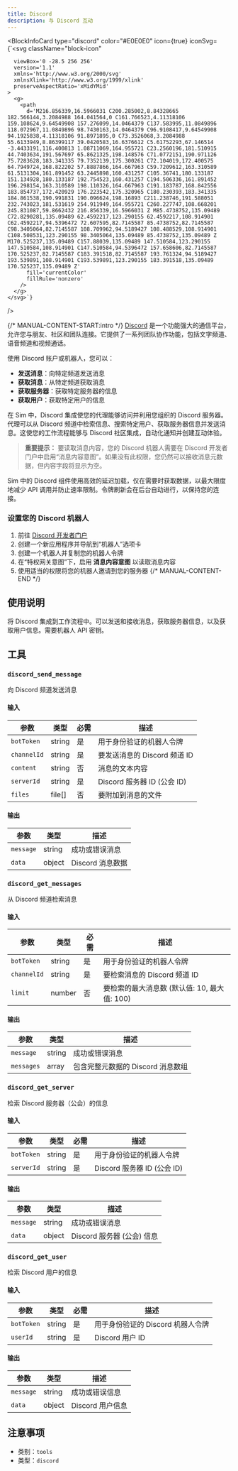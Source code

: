 ```yaml
---
title: Discord
description: 与 Discord 互动
---
```



<BlockInfoCard 
  type="discord"
  color="#E0E0E0"
  icon={true}
  iconSvg={`<svg className="block-icon"
      
      
      
      viewBox='0 -28.5 256 256'
      version='1.1'
      xmlns='http://www.w3.org/2000/svg'
      xmlnsXlink='http://www.w3.org/1999/xlink'
      preserveAspectRatio='xMidYMid'
    >
      <g>
        <path
          d='M216.856339,16.5966031 C200.285002,8.84328665 182.566144,3.2084988 164.041564,0 C161.766523,4.11318106 159.108624,9.64549908 157.276099,14.0464379 C137.583995,11.0849896 118.072967,11.0849896 98.7430163,14.0464379 C96.9108417,9.64549908 94.1925838,4.11318106 91.8971895,0 C73.3526068,3.2084988 55.6133949,8.86399117 39.0420583,16.6376612 C5.61752293,67.146514 -3.4433191,116.400813 1.08711069,164.955721 C23.2560196,181.510915 44.7403634,191.567697 65.8621325,198.148576 C71.0772151,190.971126 75.7283628,183.341335 79.7352139,175.300261 C72.104019,172.400575 64.7949724,168.822202 57.8887866,164.667963 C59.7209612,163.310589 61.5131304,161.891452 63.2445898,160.431257 C105.36741,180.133187 151.134928,180.133187 192.754523,160.431257 C194.506336,161.891452 196.298154,163.310589 198.110326,164.667963 C191.183787,168.842556 183.854737,172.420929 176.223542,175.320965 C180.230393,183.341335 184.861538,190.991831 190.096624,198.16893 C211.238746,191.588051 232.743023,181.531619 254.911949,164.955721 C260.227747,108.668201 245.831087,59.8662432 216.856339,16.5966031 Z M85.4738752,135.09489 C72.8290281,135.09489 62.4592217,123.290155 62.4592217,108.914901 C62.4592217,94.5396472 72.607595,82.7145587 85.4738752,82.7145587 C98.3405064,82.7145587 108.709962,94.5189427 108.488529,108.914901 C108.508531,123.290155 98.3405064,135.09489 85.4738752,135.09489 Z M170.525237,135.09489 C157.88039,135.09489 147.510584,123.290155 147.510584,108.914901 C147.510584,94.5396472 157.658606,82.7145587 170.525237,82.7145587 C183.391518,82.7145587 193.761324,94.5189427 193.539891,108.914901 C193.539891,123.290155 183.391518,135.09489 170.525237,135.09489 Z'
          fill='currentColor'
          fillRule='nonzero'
        />
      </g>
    </svg>`}
/>

{/* MANUAL-CONTENT-START:intro */}
[Discord](https://discord.com) 是一个功能强大的通信平台，允许您与朋友、社区和团队连接。它提供了一系列团队协作功能，包括文字频道、语音频道和视频通话。

使用 Discord 账户或机器人，您可以：

- **发送消息**：向特定频道发送消息
- **获取消息**：从特定频道获取消息
- **获取服务器**：获取特定服务器的信息
- **获取用户**：获取特定用户的信息

在 Sim 中，Discord 集成使您的代理能够访问并利用您组织的 Discord 服务器。代理可以从 Discord 频道中检索信息、搜索特定用户、获取服务器信息并发送消息。这使您的工作流程能够与 Discord 社区集成，自动化通知并创建互动体验。

> **重要提示：** 要读取消息内容，您的 Discord 机器人需要在 Discord 开发者门户中启用“消息内容意图”。如果没有此权限，您仍然可以接收消息元数据，但内容字段将显示为空。

Sim 中的 Discord 组件使用高效的延迟加载，仅在需要时获取数据，以最大限度地减少 API 调用并防止速率限制。令牌刷新会在后台自动进行，以保持您的连接。

### 设置您的 Discord 机器人

1. 前往 [Discord 开发者门户](https://discord.com/developers/applications)
2. 创建一个新应用程序并导航到“机器人”选项卡
3. 创建一个机器人并复制您的机器人令牌
4. 在“特权网关意图”下，启用 **消息内容意图** 以读取消息内容
5. 使用适当的权限将您的机器人邀请到您的服务器
{/* MANUAL-CONTENT-END */}

## 使用说明

将 Discord 集成到工作流程中。可以发送和接收消息，获取服务器信息，以及获取用户信息。需要机器人 API 密钥。

## 工具

### `discord_send_message`

向 Discord 频道发送消息

#### 输入

| 参数 | 类型 | 必需 | 描述 |
| --------- | ---- | -------- | ----------- |
| `botToken` | string | 是 | 用于身份验证的机器人令牌 |
| `channelId` | string | 是 | 要发送消息的 Discord 频道 ID |
| `content` | string | 否 | 消息的文本内容 |
| `serverId` | string | 是 | Discord 服务器 ID \(公会 ID\) |
| `files` | file[] | 否 | 要附加到消息的文件 |

#### 输出

| 参数 | 类型 | 描述 |
| --------- | ---- | ----------- |
| `message` | string | 成功或错误消息 |
| `data` | object | Discord 消息数据 |

### `discord_get_messages`

从 Discord 频道检索消息

#### 输入

| 参数 | 类型 | 必需 | 描述 |
| --------- | ---- | -------- | ----------- |
| `botToken` | string | 是 | 用于身份验证的机器人令牌 |
| `channelId` | string | 是 | 要检索消息的 Discord 频道 ID |
| `limit` | number | 否 | 要检索的最大消息数 \(默认值: 10, 最大值: 100\) |

#### 输出

| 参数 | 类型 | 描述 |
| --------- | ---- | ----------- |
| `message` | string | 成功或错误消息 |
| `messages` | array | 包含完整元数据的 Discord 消息数组 |

### `discord_get_server`

检索 Discord 服务器（公会）的信息

#### 输入

| 参数 | 类型 | 必需 | 描述 |
| --------- | ---- | -------- | ----------- |
| `botToken` | string | 是 | 用于身份验证的机器人令牌 |
| `serverId` | string | 是 | Discord 服务器 ID \(公会 ID\) |

#### 输出

| 参数 | 类型 | 描述 |
| --------- | ---- | ----------- |
| `message` | string | 成功或错误消息 |
| `data` | object | Discord 服务器 \(公会\) 信息 |

### `discord_get_user`

检索 Discord 用户的信息

#### 输入

| 参数 | 类型 | 必需 | 描述 |
| --------- | ---- | -------- | ----------- |
| `botToken` | string | 是 | 用于身份验证的 Discord 机器人令牌 |
| `userId` | string | 是 | Discord 用户 ID |

#### 输出

| 参数 | 类型 | 描述 |
| --------- | ---- | ----------- |
| `message` | string | 成功或错误信息 |
| `data` | object | Discord 用户信息 |

## 注意事项

- 类别：`tools`
- 类型：`discord`
